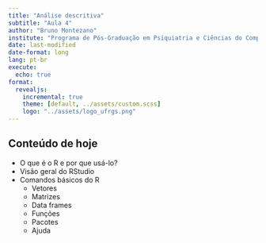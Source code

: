 ```yaml
---
title: "Análise descritiva"
subtitle: "Aula 4"
author: "Bruno Montezano"
institute: "Programa de Pós-Graduação em Psiquiatria e Ciências do Comportamento\nUniversidade Federal do Rio Grande do Sul"
date: last-modified
date-format: long
lang: pt-br
execute:
  echo: true
format:
  revealjs:
    incremental: true
    theme: [default, ../assets/custom.scss]
    logo: "../assets/logo_ufrgs.png"
---
```


## Conteúdo de hoje {.smaller}

- O que é o R e por que usá-lo?
- Visão geral do RStudio
- Comandos básicos do R
  - Vetores
  - Matrizes
  - Data frames
  - Funções
  - Pacotes
  - Ajuda
  
##